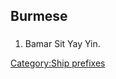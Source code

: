 {{wikipedia|Ship prefix}}
==Burmese==
==={{initialism}}===
#Bamar Sit Yay Yin.

[[Category:Ship prefixes]]